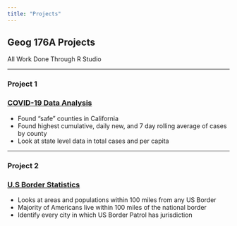```yaml
---
title: "Projects"
---
```


## Geog 176A Projects 
  All Work Done Through R Studio
 
****


### Project 1
### [COVID-19 Data Analysis](https://jacobbraslaw.github.io/geog-176A-labs/lab-02.html)
- Found "safe" counties in California
- Found highest cumulative, daily new, and 7 day rolling average of cases by county
- Look at state level data in total cases and per capita

****

### Project 2
### [U.S Border Statistics]((https://jacobbraslaw.github.io/geog-176A-labs/lab-03.html))
- Looks at areas and populations within 100 miles from any US Border
- Majority of Americans live within 100 miles of the national border
- Identify every city in which US Border Patrol has jurisdiction


